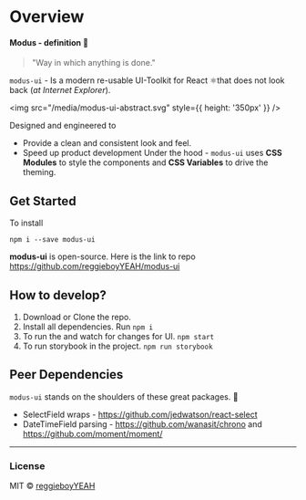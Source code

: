 
<Meta title="Design System|Intro" />

# Overview

#### Modus - definition 📖

> "Way in which anything is done."

`modus-ui` - Is a modern re-usable UI-Toolkit for React ⚛️that does not look back (_at Internet Explorer_).

<img src="/media/modus-ui-abstract.svg" style={{ height: '350px' }} />

Designed and engineered to

- Provide a clean and consistent look and feel.
- Speed up product development
  Under the hood - `modus-ui` uses **CSS Modules** to style the components and **CSS Variables** to drive the theming.

## Get Started

To install

```
npm i --save modus-ui
```

**modus-ui** is open-source. Here is the link to repo https://github.com/reggieboyYEAH/modus-ui

## How to develop?

1.  Download or Clone the repo.
2.  Install all dependencies. Run `npm i`
3.  To run the and watch for changes for UI. `npm start`
4.  To run storybook in the project. `npm run storybook`

## Peer Dependencies

`modus-ui` stands on the shoulders of these great packages. 🤝

- SelectField wraps - https://github.com/jedwatson/react-select
- DateTimeField parsing - https://github.com/wanasit/chrono and https://github.com/moment/moment/

---

### License

MIT © [reggieboyYEAH](https://github.com/reggieboyYEAH)
